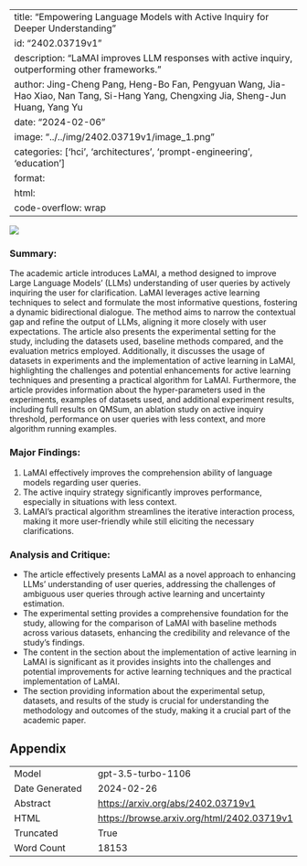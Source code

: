 
---
title: "Empowering Language Models with Active Inquiry for Deeper Understanding"
id: "2402.03719v1"
description: "LaMAI improves LLM responses with active inquiry, outperforming other frameworks."
author: Jing-Cheng Pang, Heng-Bo Fan, Pengyuan Wang, Jia-Hao Xiao, Nan Tang, Si-Hang Yang, Chengxing Jia, Sheng-Jun Huang, Yang Yu
date: "2024-02-06"
image: "../../img/2402.03719v1/image_1.png"
categories: ['hci', 'architectures', 'prompt-engineering', 'education']
format:
  html:
    code-overflow: wrap
---

![](../../img/2402.03719v1/image_1.png)

### Summary:
The academic article introduces LaMAI, a method designed to improve Large Language Models' (LLMs) understanding of user queries by actively inquiring the user for clarification. LaMAI leverages active learning techniques to select and formulate the most informative questions, fostering a dynamic bidirectional dialogue. The method aims to narrow the contextual gap and refine the output of LLMs, aligning it more closely with user expectations. The article also presents the experimental setting for the study, including the datasets used, baseline methods compared, and the evaluation metrics employed. Additionally, it discusses the usage of datasets in experiments and the implementation of active learning in LaMAI, highlighting the challenges and potential enhancements for active learning techniques and presenting a practical algorithm for LaMAI. Furthermore, the article provides information about the hyper-parameters used in the experiments, examples of datasets used, and additional experiment results, including full results on QMSum, an ablation study on active inquiry threshold, performance on user queries with less context, and more algorithm running examples.

### Major Findings:
1. LaMAI effectively improves the comprehension ability of language models regarding user queries.
2. The active inquiry strategy significantly improves performance, especially in situations with less context.
3. LaMAI's practical algorithm streamlines the iterative interaction process, making it more user-friendly while still eliciting the necessary clarifications.

### Analysis and Critique:
- The article effectively presents LaMAI as a novel approach to enhancing LLMs' understanding of user queries, addressing the challenges of ambiguous user queries through active learning and uncertainty estimation.
- The experimental setting provides a comprehensive foundation for the study, allowing for the comparison of LaMAI with baseline methods across various datasets, enhancing the credibility and relevance of the study's findings.
- The content in the section about the implementation of active learning in LaMAI is significant as it provides insights into the challenges and potential improvements for active learning techniques and the practical implementation of LaMAI.
- The section providing information about the experimental setup, datasets, and results of the study is crucial for understanding the methodology and outcomes of the study, making it a crucial part of the academic paper.

## Appendix

|          |          |
|----------|----------|
| Model     | gpt-3.5-turbo-1106       |
| Date Generated     | 2024-02-26       |
| Abstract | [https://arxiv.org/abs/2402.03719v1](https://arxiv.org/abs/2402.03719v1)        |
| HTML     | [https://browse.arxiv.org/html/2402.03719v1](https://browse.arxiv.org/html/2402.03719v1)       |
| Truncated       | True       |
| Word Count       | 18153       |